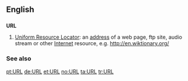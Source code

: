 ==English==

==={{initialism}}===
'''URL'''

#[[Uniform Resource Locator]]: an [[address]] of a web page, ftp site, audio stream or other [[Internet]] resource, e.g. http://en.wiktionary.org/

===See also===
{{pedialite}}

[[pt:URL]]
[[de:URL]]
[[et:URL]]
[[no:URL]]
[[ta:URL]]
[[tr:URL]]